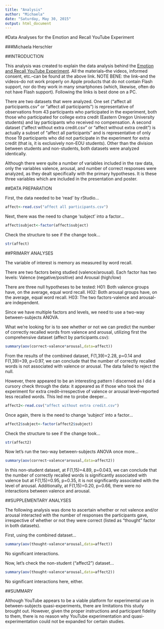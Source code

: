 ```yaml
---
title: "Analysis"
author: "Michaela"
date: "Saturday, May 30, 2015"
output: html_document
---
```


#Data Analyses for the Emotion and Recall YouTube Experiment

###Michaela Herschler

##INTRODUCTION

This analysis was created to explain the data analysis behind the [Emotion and Recall YouTube Experiment](https://www.youtube.com/watch?v=iphxvoAOpE4).  All the materials--the videos, informed consent, etc.--can be found at the above link.  NOTE BENE:  the link--and the videos--do not work properly on Apple products that do not contain Flash support, nor do they work in many smartphones (which, likewise, often do not have Flash support).  Following the links is best done on a PC. 

There are two datasets that were analyzed.  One set ("affect all participants.csv" or "affect all participants") is representative of observations from 43 participants who participated in the experiment, both those who participated for college extra credit (Eastern Oregon University students) and lay participants who received no compensation.  A second dataset ("affect without extra credit.csv" or "affect without extra credit") is actually a subset of "affect all participants" and is representative of only those 19 participants who did not participate in the experiment for extra credit (that is, it is exclusively non-EOU students).  Other than the division between students and non-students, both datasets were analyzed identically.

Although there were quite a number of variables included in the raw data, only the variables valence, arousal, and number of correct responses were analyzed, as they dealt specifically with the primary hypotheses.  It is these three variables which are included in the presentation and poster.

##DATA PREPARATION

First, the data needed to be 'read' by rStudio...

```r
affect<-read.csv("affect all participants.csv")
```

Next, there was the need to change 'subject' into a factor...

```r
affect$subject<-factor(affect$subject)
```

Check the structure to see if the change took...

```r
str(affect)
```

##PRIMARY ANALYSES

The variable of interest is memory as measured by word recall.

There are two factors being studied (valence/arousal). Each factor has two levels: Valence (negative/positive) and Arousal (high/low)

There are three null hypotheses to be tested: H01: Both valence groups have, on the average, equal word recall. H02: Both arousal groups have, on the average, equal word recall. H03: The two factors-valence and arousal-are independent.

Since we have multiple factors and levels, we need to use a two-way between-subjects ANOVA.

What we're looking for is to see whether or not we can predict the number of correctly recalled words from valence and arousal, utilizing first the comprehensive dataset (affect by participants.csv):

```r
summary(aov(correct~valence*arousal,data=affect))
```

From the results of the combined dataset, F(1,39)=2.28, p=0.14 and F(1,39)=39, p=0.97, we can conclude that the number of correctly recalled words is not associated with valence or arousal.  The data failed to reject the null.

However, there appeared to be an interesting pattern I discerned as I did a cursory check through the data:  it appeared as if those who took the experiment for extra credit--irrespective of valence or arousal level--reported less recalled words.  This led me to probe deeper...

```r
affect2<-read.csv("affect without extra credit.csv")
```

Once again, there is the need to change 'subject' into a factor...

```r
affect2$subject<-factor(affect2$subject)
```

Check the structure to see if the change took...

```r
str(affect2)
```

Now let's run the two-way between-subjects ANOVA once more...

```r
summary(aov(correct~valence*arousal,data=affect2))
```

In this non-student dataset, at F(1,15)=4.89, p=0.043, we can conclude that the number of correctly recalled words is significantly associated with valence but at F(1,15)=0.95, p=0.35, it is not significantly associated with the level of arousal. Additionally, at F(1,15)=0.20, p=0.66, there were no interactions between valence and arousal.

##SUPPLEMENTARY ANALYSES

The following analysis was done to ascertain whether or not valence and/or arousal interacted with the number of responses the participants gave, irrespective of whether or not they were correct (listed as "thought" factor in both datasets).

First, using the combined dataset...

```r
summary(aov(thought~valence*arousal,data=affect))
```

No significant interactions.

Now, let's check the non-student ("affect2") dataset...

```r
summary(aov(thought~valence*arousal,data=affect2))
```

No significant interactions here, either.

##SUMMARY

Although YouTube appears to be a viable platform for experimental use in between-subjects quasi-experiments, there are limitations this study brought out. However, given the proper instructions and participant fidelity to them, there is no reason why YouTube experimentation and quasi-experimentation could not be expanded for certain studies.

